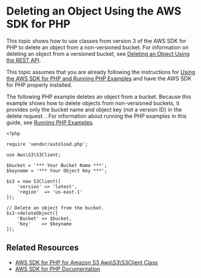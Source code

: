 # Deleting an Object Using the AWS SDK for PHP<a name="DeletingOneObjectUsingPHPSDK"></a>

This topic shows how to use classes from version 3 of the AWS SDK for PHP to delete an object from a non\-versioned bucket\. For information on deleting an object from a versioned bucket, see [Deleting an Object Using the REST API](DeletingAnObjectsUsingREST.md)\. 

This topic assumes that you are already following the instructions for [Using the AWS SDK for PHP and Running PHP Examples](UsingTheMPphpAPI.md) and have the AWS SDK for PHP properly installed\.

The following PHP example deletes an object from a bucket\. Because this example shows how to delete objects from non\-versioned buckets, it provides only the bucket name and object key \(not a version ID\) in the delete request\. \. For information about running the PHP examples in this guide, see [Running PHP Examples](UsingTheMPphpAPI.md#running-php-samples)\.

```
<?php

require 'vendor/autoload.php';

use Aws\S3\S3Client;

$bucket = '*** Your Bucket Name ***';
$keyname = '*** Your Object Key ***';

$s3 = new S3Client([
    'version' => 'latest',
    'region'  => 'us-east-1'
]);

// Delete an object from the bucket.
$s3->deleteObject([
    'Bucket' => $bucket,
    'Key'    => $keyname
]);
```

## Related Resources<a name="RelatedResources-DeletingOneObjectUsingPHPSDK"></a>
+ [ AWS SDK for PHP for Amazon S3 Aws\\S3\\S3Client Class](https://docs.aws.amazon.com/aws-sdk-php/v3/api/class-Aws.S3.S3Client.html) 
+ [AWS SDK for PHP Documentation](http://aws.amazon.com/documentation/sdk-for-php/)